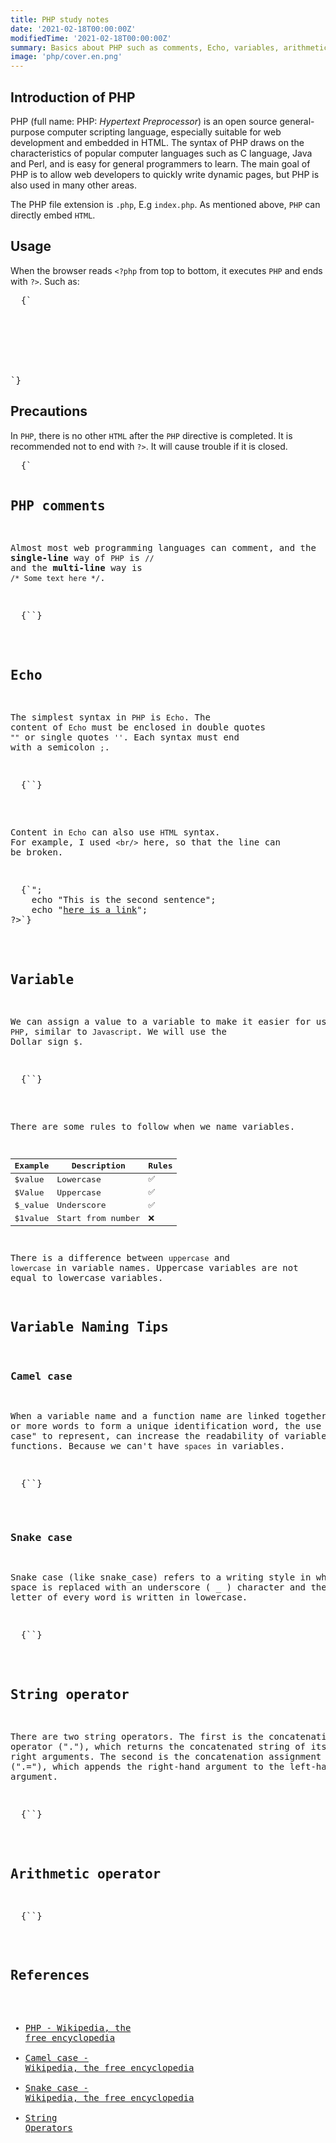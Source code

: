 ```yaml
---
title: PHP study notes
date: '2021-02-18T00:00:00Z'
modifiedTime: '2021-02-18T00:00:00Z'
summary: Basics about PHP such as comments, Echo, variables, arithmetic operators
image: 'php/cover.en.png'
---
```


## Introduction of PHP

PHP (full name: PHP: _Hypertext Preprocessor_) is an open source general-purpose computer scripting language, especially suitable for web development and embedded in HTML. The syntax of PHP draws on the characteristics of popular computer languages such as C language, Java and Perl, and is easy for general programmers to learn. The main goal of PHP is to allow web developers to quickly write dynamic pages, but PHP is also used in many other areas.

The PHP file extension is `.php`, E.g `index.php`. As mentioned above, `PHP` can directly embed `HTML`.

## Usage

When the browser reads `<?php` from top to bottom, it executes `PHP` and ends with `?>`. Such as:

<Pre language='php'>
  {`<!DOCTYPE html>
<html>
    <head>
        <title>PHP</title>
    </head>
    <body>
        <?php
            echo "This is a sentence."
        ?>
    </body>
</html>`}
</Pre>

## Precautions

In `PHP`, there is no other `HTML` after the `PHP` directive is completed. It is recommended not to end with `?>`. It will cause trouble if it is closed.

<Pre language='php'>
  {`<?php
    echo "No HTML after PHP ends";
`}
</Pre>

## PHP comments

Almost most web programming languages can comment, and the **single-line** way of `PHP` is `//` and the **multi-line** way is `/* Some text here */`.

<Pre language='php'>
  {`<?php
    echo = "This is a single line comment"; // I am a single line comment
    echo = "This is a multi-line comment";
    /*
        I am a multi-line comment
        Second line
    */
?>`}
</Pre>

## Echo

The simplest syntax in `PHP` is `Echo`. The content of `Echo` must be enclosed in double quotes `""` or single quotes `''`. Each syntax must end with a semicolon `;`.

<Pre language='php'>
  {`<?php
    echo "This is the example of using double quotes.";
    echo 'This is the example of using single quotes.';
?>`}
</Pre>

Content in `Echo` can also use `HTML` syntax. For example, I used `<br/>` here, so that the line can be broken.

<Pre language='php'>
  {`<?php
    echo "This is the first sentence<br/>";
    echo "This is the second sentence";
    echo "<a href=\"https://example.com\">here is a link</a>";
?>`}
</Pre>

## Variable

We can assign a value to a variable to make it easier for us to write `PHP`, similar to `Javascript`. We will use the Dollar sign `$`.

<Pre language='php'>
  {`<?php
    $value = "I am a value";
?>`}
</Pre>

There are some rules to follow when we name variables.

| Example  | Description       | Rules |
| -------- | ----------------- | ----- |
| $value   | Lowercase         | ✅    |
| $Value   | Uppercase         | ✅    |
| $\_value | Underscore        | ✅    |
| $1value  | Start from number | ❌    |

There is a difference between `uppercase` and `lowercase` in variable names. Uppercase variables are not equal to lowercase variables.

## Variable Naming Tips

### Camel case

When a variable name and a function name are linked together by two or more words to form a unique identification word, the use of "camel case" to represent, can increase the readability of variables and functions. Because we can't have `spaces` in variables.

<Pre language='php'>
  {`<?php
    $onePlusOneAnswer = 1 + 1;
    echo $onePlusOneAnswer;
?>`}
</Pre>

### Snake case

Snake case (like snake_case) refers to a writing style in which every space is replaced with an underscore ( \_ ) character and the first letter of every word is written in lowercase.

<Pre language='php'>
  {`<?php
    $one_plus_one_answer = 1 + 1;
    echo $one_plus_one_answer;
?>`}
</Pre>

## String operator

There are two string operators. The first is the concatenation operator ("."), which returns the concatenated string of its left and right arguments. The second is the concatenation assignment operator (".="), which appends the right-hand argument to the left-hand argument.

<Pre language='php'>
  {`<?php
    echo "This" . " " . "is" . " " . "String" . " " . "operators" . ".";
?>`}
</Pre>

## Arithmetic operator

<Pre language='php'>
  {`<?php
    $value0 = 1.5 // Float
    $value1 = 1 + 1 // Plus
    $value2 = 1 - 1 // Minus
    $value3 = 1 * 1 // Times
    $value4 = 1 / 1 // Divide
    $value5 = 12 / 5 // Divide | Incomplete division will become float, which is different from other programming languages, php will calculate the remainder
    $value6 = 3 % 5 // take the remainder
?>`}
</Pre>

## References

- [PHP - Wikipedia, the free encyclopedia](https://en.wikipedia.org/wiki/PHP)
- [Camel case - Wikipedia, the free encyclopedia](https://en.wikipedia.org/wiki/Camel_case)
- [Snake case - Wikipedia, the free encyclopedia](https://en.wikipedia.org/wiki/Snake_case)
- [String Operators](https://www.php.net/manual/en/language.operators.string.php)
